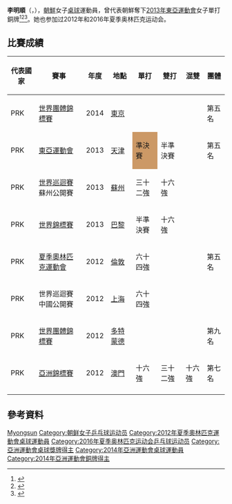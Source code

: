 {{Otheruses|李明顺}}
{{noteTA|G1=Table Tennis}}
{{Infobox 乒乓球
| playername = 李明順
| image = Mondial Ping -Women's Singles - Quarterfinal - Ding Ning-Ri Myong Sun - 07.jpg
| imagesize = 
| caption =
| fullname = 
| nicknames =
| nationality = {{DPRK}}
| residence =
| playingstyle = 
| equipment = 
| hrank = 20（2014年5月）
| club = 
| birthdate = {{birth date and age|1992|1|26}}
| birthplace = {{DPRK-PRK}}
| deathdate =
| deathplace =
| height = {{height|m=1.63|precision=0}}
| weight = {{convert|53|kg|lb|abbr=on}}
| medaltemplates =
{{MedalSport | 女子[[乒乓球|乒乓球]]}} 
{{MedalCountry | {{PRK}} }}  
{{MedalCompetition | [[世界乒乓球錦標賽|世界乒乓球錦標賽]] }} 
{{MedalBronze | [[2016年世界乒乓球團體錦標賽|2016年 吉隆坡]] | 女子團體 }} 
{{MedalCompetition | [[世界盃乒乓球賽|世界盃乒乓球賽]] }} 
{{MedalSilver | [[2015年團體世界盃乒乓球賽|2015年 杜拜]] | 女子團體 }} 
{{MedalCompetition | [[東亞運動會|東亞運動會]] }} 
{{MedalBronze | [[2013年東亞運動會|2013年 天津]] | 女子單打 }} 
}}
{{Infobox Korean name|hangul = 리명순|hanja =|rr = I Myeongsun|mr = Ri Myŏngsun|context = North|image =|caption = }}
'''李明順'''（{{lang-ko|'''리명순'''}}，{{bd|1992年|1月26日|c=Ri, Myongsun}}），[[朝鮮|朝鮮]]女子[[桌球|桌球]]運動員，曾代表朝鮮奪下[[2013年東亞運動會|2013年東亞運動會]]女子單打銅牌<ref>{{cite web|url=http://www.ittf.com/ittf_stats/stats_per_player.asp?player_id=113120|title=Stats Records - ITTF Statistics|deadurl=yes|archiveurl=https://web.archive.org/web/20140506220853/http://www.ittf.com/ittf_stats/stats_per_player.asp?player_id=113120|archivedate=2014-05-06}}</ref><ref>{{cite web|url=http://ittf.com/ittf_ranking/world_ranking_per_name.asp?Player_ID=113120|title=World ranking Record for RI Myong Sun (PRK)|deadurl=yes|archiveurl=https://web.archive.org/web/20140506215440/http://ittf.com/ittf_ranking/world_ranking_per_name.asp?Player_ID=113120|archivedate=2014-05-06}}</ref><ref>{{cite web|url=http://www.ittfranking.com/cgi-bin/ttplayer.cgi?number=113120|title=RI Myong Sun (PRK) - ITTF Rankings|access-date=2014-05-06|archive-date=2014-05-06|archive-url=https://web.archive.org/web/20140506233630/http://www.ittfranking.com/cgi-bin/ttplayer.cgi?number=113120|dead-url=no}}</ref>。她也参加过2012年和2016年夏季奥林匹克运动会。

== 比賽成績 ==
{|  class="wikitable sortable"
|- class="hintergrundfarbe6"
! 代表國家 !! 賽事 !! 年度 !! 地點 !! 單打 !! 雙打 !! 混雙 !! 團體   
|-
| PRK || [[世界乒乓球錦標賽|世界團體錦標賽]] || 2014 || [[東京|東京]] || || || || 第五名
|-
| PRK || [[東亞運動會|東亞運動會]] || 2013 || [[天津|天津]] || style="background-color:#cc9966;"|準決賽 || 半準決賽 || || 第五名
|-
| PRK || [[國際桌總職業巡迴賽|世界巡迴賽]]蘇州公開賽 || 2013 || [[蘇州|蘇州]] || 三十二強 || 十六強 || || 
|-
| PRK || [[世界乒乓球錦標賽|世界錦標賽]] || 2013 || [[巴黎|巴黎]] || 半準決賽 || 十六強 || ||
|-
| PRK || [[夏季奧林匹克運動會|夏季奧林匹克運動會]] || 2012 || [[倫敦|倫敦]] || 六十四強 || || || 第五名
|-
| PRK || 世界巡迴賽中國公開賽 || 2012 || [[上海|上海]] || 六十四強 || || || 
|-
| PRK || [[世界乒乓球錦標賽|世界團體錦標賽]] || 2012 || [[多特蒙德|多特蒙德]] || || || || 第九名
|-
| PRK || [[亞洲乒乓球錦標賽|亞洲錦標賽]] || 2012 || [[澳門|澳門]] || 十六強 || 三十二強 || 十六強 || 第七名               
|-
|}

== 參考資料 ==
{{reflist}}

{{朝鲜乒乓球}}

{{Authority control}}
{{DEFAULTSORT:Ri, Myongsun}}
[[Category:李姓|Myongsun]]
[[Category:朝鲜女子乒乓球运动员|Category:朝鲜女子乒乓球运动员]]
[[Category:2012年夏季奧林匹克運動會桌球運動員|Category:2012年夏季奧林匹克運動會桌球運動員]]
[[Category:2016年夏季奥林匹克运动会乒乓球运动员|Category:2016年夏季奥林匹克运动会乒乓球运动员]]
[[Category:亞洲運動會桌球獎牌得主|Category:亞洲運動會桌球獎牌得主]]
[[Category:2014年亞洲運動會桌球運動員|Category:2014年亞洲運動會桌球運動員]]
[[Category:2014年亞洲運動會銅牌得主|Category:2014年亞洲運動會銅牌得主]]